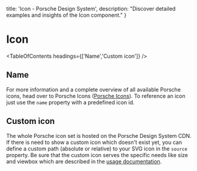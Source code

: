
  title: 'Icon - Porsche Design System',
  description: "Discover detailed examples and insights of the Icon component."
}

# Icon <ComponentStatus tagName="p-icon"></ComponentStatus>

<TableOfContents headings={['Name','Custom icon']} />

## Name

For more information and a complete overview of all available Porsche icons, head over to Porsche Icons
([Porsche Icons](https://icons.porsche.com)).
To reference an icon just use the `name` property with a predefined icon id.

<ComponentStory story={iconStoryOverview} />

## Custom icon

The whole Porsche icon set is hosted on the Porsche Design System CDN. If there is need to show a custom icon which
doesn't exist yet, you can define a custom path (absolute or relative) to your SVG icon in the `source` property. Be
sure that the custom icon serves the specific needs like size and viewbox which are described in the
[usage documentation](/components/icon/usage/).

<ComponentStory story={iconStoryCustom} />
